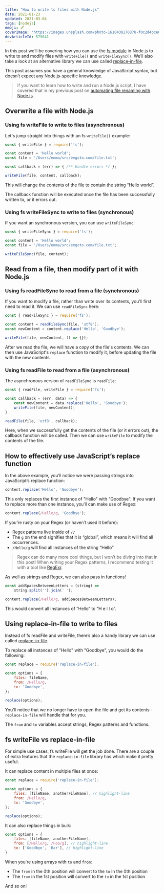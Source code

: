 ```yaml
---
title: "How to write to files with Node.js"
date: 2021-01-23
updated: 2021-03-04
tags: [nodejs]
emoji: 🖊️
coverImage: 'https://images.unsplash.com/photo-1610439170878-f0c2d4bce64d?ixid=MXwxMjA3fDB8MHxwaG90by1wYWdlfHx8fGVufDB8fHw%3D&ixlib=rb-1.2.1&auto=format&fit=crop&w=1867&q=80'
devArticleId: 579841
---
```


In this post we’ll be covering how you can use the [fs module](https://nodejs.dev/learn/the-nodejs-fs-module/) in Node.js to write to and modify files with `writeFile()` and `writeFileSync()`. We’ll also take a look at an alternative library we can use called [replace-in-file](https://www.npmjs.com/package/replace-in-file).

This post assumes you have a general knowledge of JavaScript syntax, but doesn’t expect any Node.js-specific knowledge.

> If you want to learn how to write and run a Node.js script, I have covered that in my previous post on [automating file renaming with Node.js](https://www.emgoto.com/nodejs-rename-file).

## Overwrite a file with Node.js
### Using fs writeFile to write to files (asynchronous)
Let's jump straight into things with an fs `writeFile()` example:

```js
const { writeFile } = require('fs');

const content = 'Hello world';
const file = '/Users/emma/src/emgoto.com/file.txt';

const callback = (err) => { /** Handle errors */ };

writeFile(file, content, callback);
```

This will change the contents of the file to contain the string “Hello world”.

The callback function will be executed once the file has been successfully written to, or it errors out.

### Using fs writeFileSync to write to files (synchronous)

If you want an synchronous version, you can use `writeFileSync`:

```js
const { writeFileSync } = require('fs');

const content = 'Hello world';
const file = '/Users/emma/src/emgoto.com/file.txt';

writeFileSync(file, content);
```

## Read from a file, then modify part of it with Node.js
### Using fs readFileSync to read from a file (synchronous)

If you want to modify a file, rather than write over its contents, you'll first need to read it. We can use `readFileSync` here: 

```js
const { readFileSync } = require('fs');

const content = readFileSync(file, 'utf8');
const newContent = content.replace('Hello', 'Goodbye');

writeFile(file, newContent, () => {});
```

After we read the file, we will have a copy of the file's contents. We can then use JavaScript's `replace` function to modify it, before updating the file with the new contents. 

### Using fs readFile to read from a file (asynchronous)
The asynchronous version of `readFileSync` is `readFile`:

```js
const { readFile, writeFile } = require('fs');

const callback = (err, data) => {
	const newContent = data.replace('Hello', 'Goodbye');
    writeFile(file, newContent);
}

readFile(file, 'utf8', callback);
```

Here, when we successfully get the contents of the file (or it errors out), the callback function will be called. Then we can use `writeFile` to modify the contents of the file.

## How to effectively use JavaScript’s replace function
In the above example, you’ll notice we were passing strings into JavaScript’s replace function:

```js
content.replace('Hello', 'Goodbye');
```

This only replaces the first instance of "Hello" with "Goodbye". If you want to replace more than one instance, you’ll can make use of Regex:

```js
content.replace(/Hello/g, 'Goodbye');
```

If you're rusty on your Regex (or haven’t used it before):
* Regex patterns live inside of `//`
* The `g` on the end signifies that it is “global”, which means it will find all occurrences.
* `/Hello/g` will find all instances of the string “Hello” 

> Regex can do many more cool things, but I won’t be diving into that in this post! When writing your Regex patterns, I recommend testing it with a tool like [RegExr](https://regexr.com/).

As well as strings and Regex, we can also pass in functions!

```js
const addSpacesBetweenLetters = (string) => 
    string.split('').join(' ');

content.replace(/Hello/g, addSpacesBetweenLetters);
```

This would convert all instances of “Hello” to “H e l l o”.

## Using replace-in-file to write to files
Instead of fs readFile and writeFile, there’s also a handy library we can use called [replace-in-file](https://www.npmjs.com/package/replace-in-file).

To replace all instances of "Hello" with "Goodbye", you would do the following:

```js
const replace = require('replace-in-file');

const options = {
    files: fileName,
    from: /Hello/g,
    to: 'Goodbye',
};

replace(options);
```

You'll notice that we no longer have to open the file and get its contents - `replace-in-file` will handle that for you.

The `from` and `to` variables accept strings, Regex patterns and functions.

## fs writeFile vs replace-in-file
For simple use cases, fs writeFile will get the job done. There are a couple of extra features that the `replace-in-file` library has which make it pretty useful.

It can replace content in multiple files at once:

```js
const replace = require('replace-in-file');

const options = {
    files: [fileName, anotherFileName], // highlight-line
    from: /Hello/g,
    to: 'Goodbye',
};

replace(options);
```

It can also replace things in bulk:

```js
const options = {
    files: [fileName, anotherFileName],
    from: [/Hello/g, /Foo/g], // highlight-line
    to: ['Goodbye', 'Bar'], // highlight-line
}
```

When you're using arrays with `to` and `from`:

* The `from` in the 0th position will convert to the `to` in the 0th position
* The `from` in the 1st position will convert to the `to` in the 1st position

And so on!
